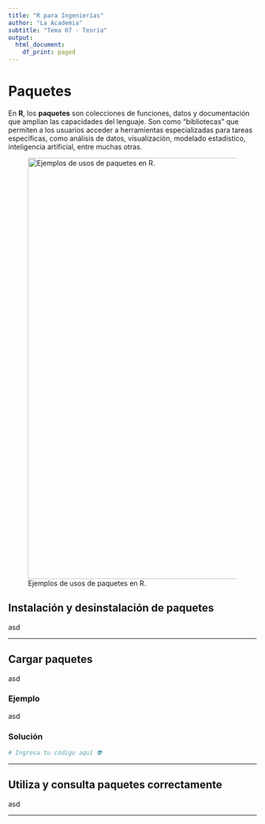 ```yaml
---
title: "R para Ingenierías"
author: "La Academia"
subtitle: "Tema 07 - Teoría"
output:
  html_document:
    df_print: paged
---
```


# Paquetes

En **R**, los **paquetes** son colecciones de funciones, datos y documentación que amplían las capacidades del lenguaje. Son como "bibliotecas" que permiten a los usuarios acceder a herramientas especializadas para tareas específicas, como análisis de datos, visualización, modelado estadístico, inteligencia artificial, entre muchas otras.

![Ejemplos de usos de paquetes en R.](https://github.com/aisacc/Programacion-R/blob/main/_Im%C3%A1genes/Tema%2007%20-%20Paquetes/1.png?raw=true){width="853"}

## Instalación y desinstalación de paquetes

asd

------------------------------------------------------------------------

## Cargar paquetes

asd

### Ejemplo

asd

### Solución

```r
# Ingresa tu código aquí 👽
```

------------------------------------------------------------------------

## Utiliza y consulta paquetes correctamente

asd

------------------------------------------------------------------------
